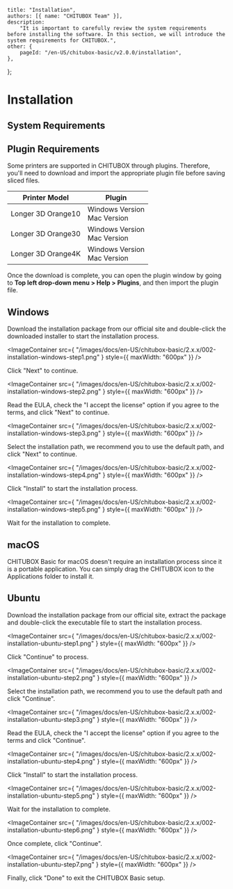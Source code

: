
	title: "Installation",
	authors: [{ name: "CHITUBOX Team" }],
	description:
		"It is important to carefully review the system requirements before installing the software. In this section, we will introduce the system requirements for CHITUBOX.",
	other: {
		pageId: "/en-US/chitubox-basic/v2.0.0/installation",
	},
};

# Installation

## System Requirements

<SystemRequirements />

## Plugin Requirements

Some printers are supported in CHITUBOX through plugins. Therefore, you'll need to download and import the appropriate plugin file before saving sliced files.

| Printer Model      | Plugin                                                                                                                                                                                               |
| ------------------ | ---------------------------------------------------------------------------------------------------------------------------------------------------------------------------------------------------- |
| Longer 3D Orange10 | <SpanA href="/plugins/Longer3d-Orange10-Windows64bit-V1.4.CHplugin" download>Windows Version</SpanA> <br /> <SpanA href="/plugins/Longer3d-Orange10-macOS-V1.4.CHplugin" download>Mac Version</SpanA> |
| Longer 3D Orange30 | <SpanA href="/plugins/Longer3d-Orange30-Windows64bit-V1.4.CHplugin" download>Windows Version</SpanA> <br /> <SpanA href="/plugins/Longer3d-Orange30-macOS-V1.4.CHplugin" download>Mac Version</SpanA> |
| Longer 3D Orange4K | <SpanA href="/plugins/Longer3D-Orange4K-Windows64bit-V1.5.CHplugin" download>Windows Version</SpanA> <br /> <SpanA href="/plugins/Longer3D-Orange4K-macOS-V1.5.CHplugin" download>Mac Version</SpanA> |

Once the download is complete, you can open the plugin window by going to **Top left drop-down menu > Help > Plugins**, and then import the plugin file.

## Windows

Download the installation package from our <SpanA href="https://www.chitubox.com/en/download/chitubox-free">official site</SpanA> and double-click the downloaded installer to start the installation process.

<ImageContainer
	src={
		"/images/docs/en-US/chitubox-basic/2.x.x/002-installation-windows-step1.png"
	}
	style={{ maxWidth: "600px" }}
/>

Click "Next" to continue.

<ImageContainer
	src={
		"/images/docs/en-US/chitubox-basic/2.x.x/002-installation-windows-step2.png"
	}
	style={{ maxWidth: "600px" }}
/>

Read the EULA, check the "I accept the license" option if you agree to the terms, and click "Next" to continue.

<ImageContainer
	src={
		"/images/docs/en-US/chitubox-basic/2.x.x/002-installation-windows-step3.png"
	}
	style={{ maxWidth: "600px" }}
/>

Select the installation path, we recommend you to use the default path, and click "Next" to continue.

<ImageContainer
	src={
		"/images/docs/en-US/chitubox-basic/2.x.x/002-installation-windows-step4.png"
	}
	style={{ maxWidth: "600px" }}
/>

Click "Install" to start the installation process.

<ImageContainer
	src={
		"/images/docs/en-US/chitubox-basic/2.x.x/002-installation-windows-step5.png"
	}
	style={{ maxWidth: "600px" }}
/>

Wait for the installation to complete.

## macOS

CHITUBOX Basic for macOS doesn't require an installation process since it is a portable application. You can simply drag the CHITUBOX icon to the Applications folder to install it.

## Ubuntu

Download the installation package from our <SpanA href="https://www.chitubox.com/en/download/chitubox-free">official site</SpanA>, extract the package and double-click the executable file to start the installation process.

<ImageContainer
	src={
		"/images/docs/en-US/chitubox-basic/2.x.x/002-installation-ubuntu-step1.png"
	}
	style={{ maxWidth: "600px" }}
/>

Click "Continue" to process.

<ImageContainer
	src={
		"/images/docs/en-US/chitubox-basic/2.x.x/002-installation-ubuntu-step2.png"
	}
	style={{ maxWidth: "600px" }}
/>

Select the installation path, we recommend you to use the default path and click "Continue".

<ImageContainer
	src={
		"/images/docs/en-US/chitubox-basic/2.x.x/002-installation-ubuntu-step3.png"
	}
	style={{ maxWidth: "600px" }}
/>

Read the EULA, check the "I accept the license" option if you agree to the terms and click "Continue".

<ImageContainer
	src={
		"/images/docs/en-US/chitubox-basic/2.x.x/002-installation-ubuntu-step4.png"
	}
	style={{ maxWidth: "600px" }}
/>

Click "Install" to start the installation process.

<ImageContainer
	src={
		"/images/docs/en-US/chitubox-basic/2.x.x/002-installation-ubuntu-step5.png"
	}
	style={{ maxWidth: "600px" }}
/>

Wait for the installation to complete.

<ImageContainer
	src={
		"/images/docs/en-US/chitubox-basic/2.x.x/002-installation-ubuntu-step6.png"
	}
	style={{ maxWidth: "600px" }}
/>

Once complete, click "Continue".

<ImageContainer
	src={
		"/images/docs/en-US/chitubox-basic/2.x.x/002-installation-ubuntu-step7.png"
	}
	style={{ maxWidth: "600px" }}
/>

Finally, click "Done" to exit the CHITUBOX Basic setup.
